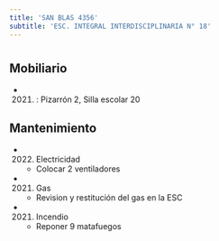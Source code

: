 ```yaml
---
title: 'SAN BLAS 4356'
subtitle: 'ESC. INTEGRAL INTERDISCIPLINARIA N° 18'
---
```


#


## Mobiliario

*  (2021) : Pizarrón 2, Silla escolar 20 





## Mantenimiento

*  (2022) Electricidad 
    + Colocar 2 ventiladores

*  (2021) Gas 
    + Revision y restitución del gas en la ESC

*  (2021) Incendio 
    + Reponer 9 matafuegos



